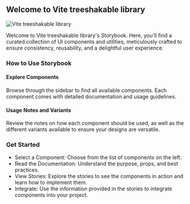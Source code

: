 
<Meta title="Vite treeshakable library/Introduction" />

<style>
  {`
    .ul li {
      font-size: 16px;
      color: #1a123b;
    }
    
    .mt-8 {
      margin-top: 2rem;
    }

    .mt-10 {
      margin-top: 2.5rem;
    }    

    .format-next + ul li, .format-next + p {
      font-size: 16px;
    } 
  `}
</style>

<div className="flex flex-col intro-wrapper">
  <h2 className="font-bold">Welcome to Vite treeshakable library</h2>
  <div className="flex mt-8">
    <div className="logo-container">
      <img src={PackageIcon} alt="Vite treeshakable library" />
    </div>
  </div>
</div>

<div className="mt-10 format-next" />

<p style={{fontSize: "14px"}}>Welcome to Vite treeshakable library's Storybook. Here, you'll find a curated collection of UI components and utilities, meticulously crafted to ensure consistency, reusability, and a delightful user experience.</p>


### How to Use Storybook

#### **Explore Components**

Browse through the sidebar to find all available components. Each component comes with detailed documentation and usage guidelines.

#### **Usage Notes and Variants**

Review the notes on how each component should be used, as well as the different variants available to ensure your designs are versatile.

### Get Started

- Select a Component: Choose from the list of components on the left.
- Read the Documentation: Understand the purpose, props, and best practices.
- View Stories: Explore the stories to see the components in action and learn how to implement them.
- Integrate: Use the information provided in the stories to integrate components into your project.

<div className="format-next" />


